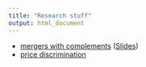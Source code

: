 ```yaml
---
title: "Research stuff"
output: html_document
---
```



- [mergers with complements](merger_manuscript.html) ([Slides](slides.html))  
- [price discrimination]()